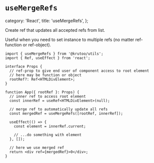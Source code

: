 # `useMergeRefs`

  category: 'React',
  title: 'useMergeRefs',
};

Create ref that updates all accepted refs from list.

Useful when you need to set instance to multiple refs (no matter ref-function or ref-object).

```tsx
import { useMergeRefs } from '@krutoo/utils';
import { Ref, useEffect } from 'react';

interface Props {
  // ref-prop to give end user of component access to root element
  // here may be function or object
  rootRef?: Ref<HTMLDivElement>;
}

function App({ rootRef }: Props) {
  // inner ref to access root element
  const innerRef = useRef<HTMLDivElement>(null);

  // merge ref to automatically update all refs
  const mergedRef = useMergeRefs([rootRef, innerRef]);

  useEffect(() => {
    const element = innerRef.current;

    // ...do something with element
  }, []);

  // here we use merged ref
  return <div ref={mergedRef}>0</div>;
}
```
